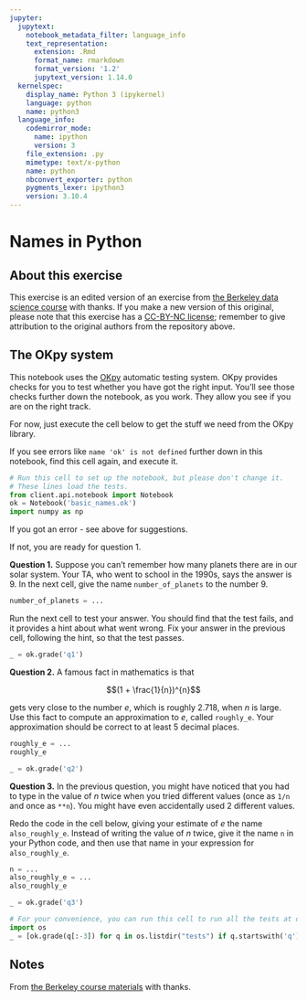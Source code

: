 ```yaml
---
jupyter:
  jupytext:
    notebook_metadata_filter: language_info
    text_representation:
      extension: .Rmd
      format_name: rmarkdown
      format_version: '1.2'
      jupytext_version: 1.14.0
  kernelspec:
    display_name: Python 3 (ipykernel)
    language: python
    name: python3
  language_info:
    codemirror_mode:
      name: ipython
      version: 3
    file_extension: .py
    mimetype: text/x-python
    name: python
    nbconvert_exporter: python
    pygments_lexer: ipython3
    version: 3.10.4
---
```


# Names in Python


## About this exercise

This exercise is an edited version of an exercise from [the Berkeley data
science
course](https://github.com/data-8/data8assets/tree/gh-pages/materials/exercises/expressions/names/basic_names)
with thanks.  If you make a new version of this original, please note that
this exercise has a [CC-BY-NC
license](http://creativecommons.org/licenses/by-nc/4.0/); remember to give
attribution to the original authors from the repository above.


## The OKpy system


This notebook uses the [OKpy](https://okpy.org) automatic testing system.  OKpy provides checks for you to test whether you have got the right input.  You'll see those checks further down the notebook, as you work.  They allow you see if you are on the right track.

For now, just execute the cell below to get the stuff we need from the OKpy library.

If you see errors like `name 'ok' is not defined` further down in this
notebook, find this cell again, and execute it.

```python
# Run this cell to set up the notebook, but please don't change it.
# These lines load the tests.
from client.api.notebook import Notebook
ok = Notebook('basic_names.ok')
import numpy as np
```

If you got an error - see above for suggestions.

If not, you are ready for question 1.


**Question 1.** Suppose you can't remember how many planets there are in our solar system.  Your TA, who went to school in the 1990s, says the answer is 9.  In the next cell, give the name `number_of_planets` to the number 9.

```python
number_of_planets = ...
```

Run the next cell to test your answer.  You should find that the test fails, and it provides a hint about what went wrong.  Fix your answer in the previous cell, following the hint, so that the test passes.

```python
_ = ok.grade('q1')
```

**Question 2.** A famous fact in mathematics is that

$$(1 + \frac{1}{n})^{n}$$

gets very close to the number $e$, which is roughly $2.718$, when $n$ is large.  Use this fact to compute an approximation to $e$, called `roughly_e`.  Your approximation should be correct to at least 5 decimal places.

```python
roughly_e = ...
roughly_e
```

```python
_ = ok.grade('q2')
```

**Question 3.** In the previous question, you might have noticed that you had to type in the value of $n$ twice when you tried different values (once as `1/n` and once as `**n`).  You might have even accidentally used 2 different values.

Redo the code in the cell below, giving your estimate of $e$ the name
`also_roughly_e`.  Instead of writing the value of $n$ twice, give it the name
`n` in your Python code, and then use that name in your expression for
`also_roughly_e`.

```python
n = ...
also_roughly_e = ...
also_roughly_e
```

```python
_ = ok.grade('q3')
```

```python
# For your convenience, you can run this cell to run all the tests at once!
import os
_ = [ok.grade(q[:-3]) for q in os.listdir("tests") if q.startswith('q')]
```

## Notes

From [the Berkeley course materials](https://github.com/data-8/data8assets) with thanks.